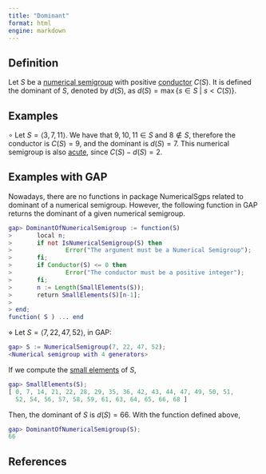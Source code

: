 ```yaml
---
title: "Dominant"
format: html
engine: markdown
---
```


<!-- Definición de Num. Sem. -->

## Definition

Let $S$ be a [numerical semigroup](Numerical-semigroup.qmd) with positive [conductor](Conductor.qmd) $C(S)$. It is defined the dominant of $S$, denoted by $d(S)$, as $d(S) = \max \{s \in S ~ | ~ s < C(S)\}$.

## Examples

$\circ$ Let $S = \langle 3, 7, 11 \rangle$. We have that $9, 10, 11 \in S$ and $8 \not \in S$, therefore the conductor is $C(S) = 9$, and the dominant is $d(S) = 7$. This numerical semigroup is also [acute](../Families-NS/NS-Acute.qmd), since $C(S) - d(S) = 2$.

## Examples with GAP

Nowadays, there are no functions in package NumericalSgps related to dominant of a numerical semigroup. However, the following function in GAP returns the dominant of a given numerical semigroup.

``` gap
gap> DominantOfNumericalSemigroup := function(S)
>       local n;
>       if not IsNumericalSemigroup(S) then
>               Error("The argument must be a Numerical Semigroup");
>       fi;
>       if Conductor(S) <= 0 then
>               Error("The conductor must be a positive integer");
>       fi;
>       n := Length(SmallElements(S));
>       return SmallElements(S)[n-1];
>       
> end;
function( S ) ... end
```

$\diamond$ Let $S = \langle 7, 22, 47, 52 \rangle$, in GAP:

``` gap
gap> S := NumericalSemigroup(7, 22, 47, 52);
<Numerical semigroup with 4 generators>
```

If we compute the [small elements](Left-elements.qmd) of $S$,

``` gap
gap> SmallElements(S);
[ 0, 7, 14, 21, 22, 28, 29, 35, 36, 42, 43, 44, 47, 49, 50, 51,
  52, 54, 56, 57, 58, 59, 61, 63, 64, 65, 66, 68 ]
```

Then, the dominant of $S$ is $d(S) = 66$. With the function defined above,

``` gap
gap> DominantOfNumericalSemigroup(S);
66
```


## References

<!-- https://docs.gap-system.org/doc/tut/chap4_mj.html#X801EE07E839B31B2 -->

